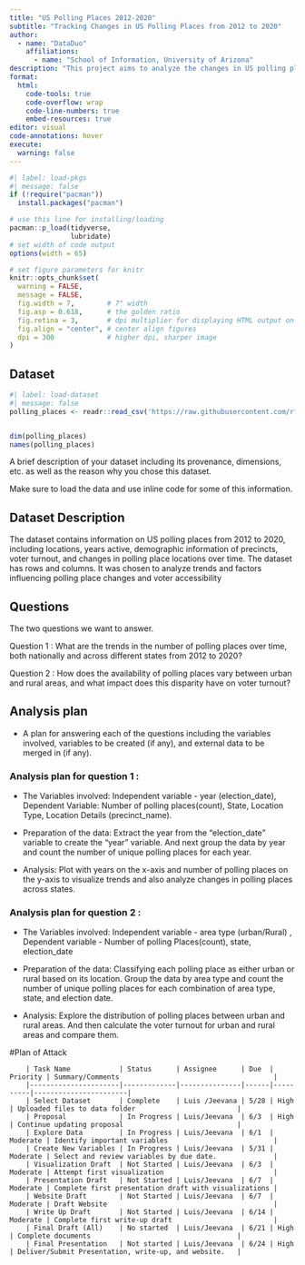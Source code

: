 ```yaml
---
title: "US Polling Places 2012-2020"
subtitle: "Tracking Changes in US Polling Places from 2012 to 2020"
author: 
  - name: "DataDuo"
    affiliations:
      - name: "School of Information, University of Arizona"
description: "This project aims to analyze the changes in US polling places over the period from 2012 to 2020, examining trends and shifts in polling location availability at the county level."
format:
  html:
    code-tools: true
    code-overflow: wrap
    code-line-numbers: true
    embed-resources: true
editor: visual
code-annotations: hover
execute:
  warning: false
---
```


```r
#| label: load-pkgs
#| message: false
if (!require("pacman")) 
  install.packages("pacman")

# use this line for installing/loading
pacman::p_load(tidyverse,
               lubridate)
# set width of code output
options(width = 65)

# set figure parameters for knitr
knitr::opts_chunk$set(
  warning = FALSE, 
  message = FALSE,
  fig.width = 7,        # 7" width
  fig.asp = 0.618,      # the golden ratio
  fig.retina = 3,       # dpi multiplier for displaying HTML output on retina
  fig.align = "center", # center align figures
  dpi = 300             # higher dpi, sharper image
)
```

## Dataset

```r

#| label: load-dataset
#| message: false
polling_places <- readr::read_csv('https://raw.githubusercontent.com/rfordatascience/tidytuesday/master/data/2024/2024-01-16/polling_places.csv')


dim(polling_places)
names(polling_places)
```

A brief description of your dataset including its provenance, dimensions, etc. as well as the reason why you chose this dataset.

Make sure to load the data and use inline code for some of this information.

## Dataset Description

The dataset contains information on US polling places from 2012 to 2020, including locations, years active, demographic information of precincts, voter turnout, and changes in polling place locations over time. The dataset has rows and columns. It was chosen to analyze trends and factors influencing polling place changes and voter accessibility

## Questions

The two questions we want to answer.

Question 1 : What are the trends in the number of polling places over time, both nationally and across different states from 2012 to 2020?

Question 2 : How does the availability of polling places vary between urban and rural areas, and what impact does this disparity have on voter turnout?

## Analysis plan

-   A plan for answering each of the questions including the variables involved, variables to be created (if any), and external data to be merged in (if any).

### Analysis plan for question 1 :

-   The Variables involved: Independent variable - year (election_date), Dependent Variable: Number of polling places(count), State, Location Type, Location Details (precinct_name).

-   Preparation of the data: Extract the year from the "election_date" variable to create the "year" variable. And next group the data by year and count the number of unique polling places for each year.

-   Analysis: Plot with years on the x-axis and number of polling places on the y-axis to visualize trends and also analyze changes in polling places across states.

### Analysis plan for question 2 :

-   The Variables involved: Independent variable - area type (urban/Rural) , Dependent variable - Number of polling Places(count), state, election_date

-   Preparation of the data: Classifying each polling place as either urban or rural based on its location. Group the data by area type and count the number of unique polling places for each combination of area type, state, and election date.

-   Analysis: Explore the distribution of polling places between urban and rural areas. And then calculate the voter turnout for urban and rural areas and compare them.

#Plan of Attack

```         
    | Task Name            | Status      | Assignee      | Due  | Priority | Summary/Comments                                      |
    |----------------------|-------------|---------------|------|----------|-----------------------|
    | Select Dataset       | Complete    | Luis /Jeevana | 5/28 | High     | Uploaded files to data folder                         |
    | Proposal             | In Progress | Luis/Jeevana  | 6/3  | High     | Continue updating proposal                            |
    | Explore Data         | In Progress | Luis/Jeevana  | 6/1  | Moderate | Identify important variables                          |
    | Create New Variables | In Progress | Luis/Jeevana  | 5/31 | Moderate | Select and review variables by due date.              |
    | Visualization Draft  | Not Started | Luis/Jeevana  | 6/3  | Moderate | Attempt first visualization                           |
    | Presentation Draft   | Not Started | Luis/Jeevana  | 6/7  | Moderate | Complete first presentation draft with visualizations |
    | Website Draft        | Not Started | Luis/Jeevana  | 6/7  | Moderate | Draft Website                                         |
    | Write Up Draft       | Not Started | Luis/Jeevana  | 6/14 | Moderate | Complete first write-up draft                         |
    | Final Draft (All)    | No started  | Luis/Jeevana  | 6/21 | High     | Complete documents                                    |
    | Final Presentation   | Not started | Luis/Jeevana  | 6/24 | High     | Deliver/Submit Presentation, write-up, and website.   |
```
